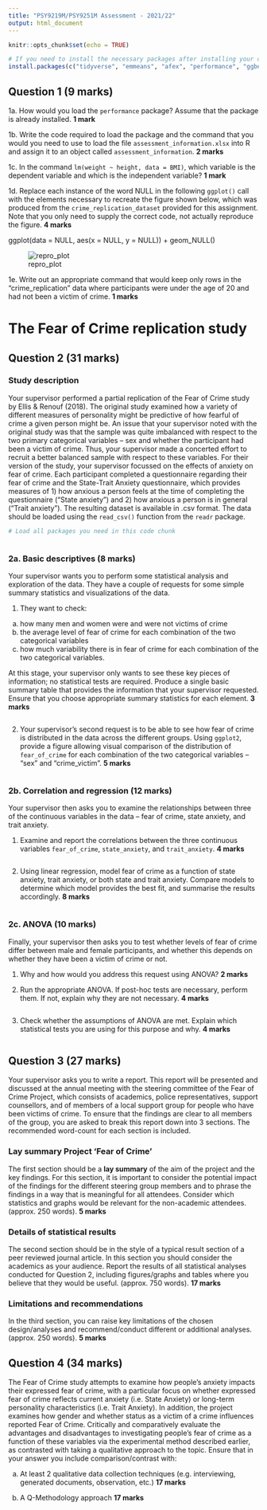 ```yaml
---
title: "PSY9219M/PSY9251M Assessment - 2021/22"
output: html_document
---
```


```r
knitr::opts_chunk$set(echo = TRUE)
```

```r
# If you need to install the necessary packages after installing your own copy of R and RStudio, use the code here to do so. You can try running the chunk or copying the code to the R Console.
install.packages(c("tidyverse", "emmeans", "afex", "performance", "ggbeeswarm", "see"))
```


## Question 1 **(9 marks)**

1a. How would you load the `performance` package? Assume that the package is already installed.  **1 mark**



1b. Write the code required to load the package and the command that you would you need to use to load the file `assessment_information.xlsx` into R and assign it to an object called `assessment_information`. **2 marks**



1c. In the command `lm(weight ~ height, data = BMI)`, which variable is the dependent variable and which is the independent variable? **1 mark**



1d. Replace each instance of the word NULL in the following `ggplot()` call with the elements necessary to recreate the figure shown below, which was produced from the `crime_replication_dataset` provided for this assignment. Note that you only need to supply the correct code, not actually reproduce the figure. **4 marks**

ggplot(data = NULL, aes(x = NULL, y = NULL)) +
 geom_NULL()
 
![repro_plot](reproduce_this_plot.png)

 
1e. Write out an appropriate command that would keep only rows in the “crime_replication” data where participants were under the age of 20 and had not been a victim of crime. **1 marks**

# The Fear of Crime replication study

## Question 2 (31 marks)

### Study description

Your supervisor performed a partial replication of the Fear of Crime study by Ellis & Renouf (2018). The original study examined how a variety of different measures of personality might be predictive of how fearful of crime a given person might be. An issue that your supervisor noted with the original study was that the sample was quite imbalanced with respect to the two primary categorical variables – sex and whether the participant had been a victim of crime. Thus, your supervisor made a concerted effort to recruit a better balanced sample with respect to these variables. 
For their version of the study, your supervisor focussed on the effects of anxiety on fear of crime. Each participant completed a questionnaire regarding their fear of crime and the State-Trait Anxiety questionnaire, which provides measures of 1) how anxious a person feels at the time of completing the questionnaire (“State anxiety”) and 2) how anxious a person is in general (“Trait anxiety”). The resulting dataset is available in .csv format. The data should be loaded using the `read_csv()` function from the `readr` package.

```r
# Load all packages you need in this code chunk



```

### 2a. Basic descriptives **(8 marks)**
Your supervisor wants you to perform some statistical analysis and exploration of the data. They have a couple of requests for some simple summary statistics and visualizations of the data.

1. They want to check:
  a.	how many men and women were and were not victims of crime
  b.	the average level of fear of crime for each combination of the two categorical variables
  c.	how much variability there is in fear of crime for each combination of the two categorical variables. 

At this stage, your supervisor only wants to see these key pieces of information; no statistical tests are required. Produce a single basic summary table that provides the information that your supervisor requested. Ensure that you choose appropriate summary statistics for each element. **3 marks**

```r



```

2.	Your supervisor’s second request is to be able to see how fear of crime is distributed in the data across the different groups. Using `ggplot2`, provide a figure allowing visual comparison of the distribution of `fear_of_crime` for each combination of the two categorical variables – “sex” and “crime_victim”. **5 marks**

```r



```


###  2b. Correlation and regression **(12 marks)**
Your supervisor then asks you to examine the relationships between three of the continuous variables in the data – fear of crime, state anxiety, and trait anxiety. 

1. Examine and report the correlations between the three continuous variables `fear_of_crime`, `state_anxiety`, and `trait_anxiety`.  **4 marks**

```r



```


2. Using linear regression, model fear of crime as a function of state anxiety, trait anxiety, or both state and trait anxiety. Compare models to determine which model provides the best fit, and summarise the results accordingly.  **8 marks**

```r



```

### 2c. ANOVA **(10 marks)**
Finally, your supervisor then asks you to test whether levels of fear of crime differ between male and female participants, and whether this depends on whether they have been a victim of crime or not.

1.	Why and how would you address this request using ANOVA? **2 marks**

2.	Run the appropriate ANOVA. If post-hoc tests are necessary, perform them. If not, explain why they are not necessary. **4 marks**

```r



```

3.	Check whether the assumptions of ANOVA are met. Explain which statistical tests you are using for this purpose and why. **4 marks**

```r

```

## Question 3 (27 marks)

Your supervisor asks you to write a report. This report will be presented and discussed at the annual meeting with the steering committee of the Fear of Crime Project, which consists of academics, police representatives, support counsellors, and of members of a local support group for people who have been victims of crime. To ensure that the findings are clear to all members of the group, you are asked to break this report down into 3 sections. The recommended word-count for each section is included.

### Lay summary Project ‘Fear of Crime’

The first section should be a **lay summary** of the aim of the project and the key findings. For this section, it is important to consider the potential impact of the findings for the different steering group members and to phrase the findings in a way that is meaningful for all attendees. Consider which statistics and graphs would be relevant for the non-academic attendees. (approx. 250 words). **5 marks**

### Details of statistical results
The second section should be in the style of a typical result section of a peer reviewed journal article. In this section you should consider the academics as your audience. Report the results of all statistical analyses conducted for Question 2, including figures/graphs and tables where you believe that they would be useful. (approx. 750 words). **17 marks**

### Limitations and recommendations
In the third section, you can raise key limitations of the chosen design/analyses and recommend/conduct different or additional analyses. (approx. 250 words). **5 marks**


## Question 4 **(34 marks)**

The Fear of Crime study attempts to examine how people’s anxiety impacts their expressed fear of crime, with a particular focus on whether expressed fear of crime reflects current anxiety (i.e. State Anxiety) or long-term personality characteristics (i.e. Trait Anxiety). In addition, the project examines how gender and whether status as a victim of a crime influences reported Fear of Crime. Critically and comparatively evaluate the advantages and disadvantages to investigating people’s fear of crime as a function of these variables via the experimental method described earlier, as contrasted with taking a qualitative approach to the topic. Ensure that in your answer you include comparison/contrast with:

a)	At least 2 qualitative data collection techniques (e.g. interviewing, generated documents, observation, etc.) **17 marks**

b)	A Q-Methodology approach  **17 marks**

